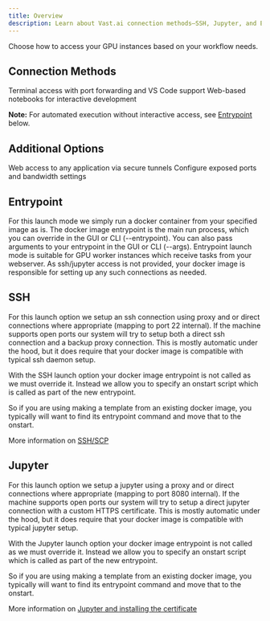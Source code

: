 ```yaml
---
title: Overview
description: Learn about Vast.ai connection methods—SSH, Jupyter, and Entrypoint—and how each controls instance access and workflow.
---
```


Choose how to access your GPU instances based on your workflow needs.

## Connection Methods

<CardGroup cols={2}>
  <Card title="SSH Access" href="/documentation/instances/connect/ssh" icon="terminal">
    Terminal access with port forwarding and VS Code support
  </Card>
  <Card title="Jupyter Lab" href="/documentation/instances/connect/jupyter" icon="notebook">
    Web-based notebooks for interactive development
  </Card>
</CardGroup>

**Note:** For automated execution without interactive access, see [Entrypoint](#entrypoint) below.

## Additional Options

<CardGroup cols={2}>
  <Card title="Instance Portal" href="/documentation/instances/connect/instance-portal" icon="browser">
    Web access to any application via secure tunnels
  </Card>
  <Card title="Port Networking" href="/documentation/instances/connect/networking" icon="network-wired">
    Configure exposed ports and bandwidth settings
  </Card>
</CardGroup>

## Entrypoint

For this launch mode we simply run a docker container from your specified image as is.
The docker image entrypoint is the main run process, which you can override in the GUI or CLI (--entrypoint).
You can also pass arguments to your entrypoint in the GUI or CLI (--args).
Entrypoint launch mode is suitable for GPU worker instances which receive tasks from your webserver.
As ssh/jupyter access is not provided, your docker image is responsible for setting up any such connections as needed.

## SSH

For this launch option we setup an ssh connection using proxy and or direct connections where appropriate (mapping to port 22 internal).
If the machine supports open ports our system will try to setup both a direct ssh connection and a backup proxy connection.
This is mostly automatic under the hood, but it does require that your docker image is compatible with typical ssh daemon setup.

With the SSH launch option your docker image entrypoint is not called as we must override it.
Instead we allow you to specify an onstart script which is called as part of the new entrypoint.

So if you are using making a template from an existing docker image, you typically will want to find its entrypoint command and move that to the onstart.

More information on [SSH/SCP](/documentation/instances/connect/ssh)

## Jupyter

For this launch option we setup a jupyter using a proxy and or direct connections where appropriate (mapping to port 8080 internal).
If the machine supports open ports our system will try to setup a direct jupyter connection with a custom HTTPS certificate.
This is mostly automatic under the hood, but it does require that your docker image is compatible with typical jupyter setup.

With the Jupyter launch option your docker image entrypoint is not called as we must override it.
Instead we allow you to specify an onstart script which is called as part of the new entrypoint.

So if you are using making a template from an existing docker image, you typically will want to find its entrypoint command and move that to the onstart.

More information on [Jupyter and installing the certificate](/documentation/instances/connect/jupyter)
